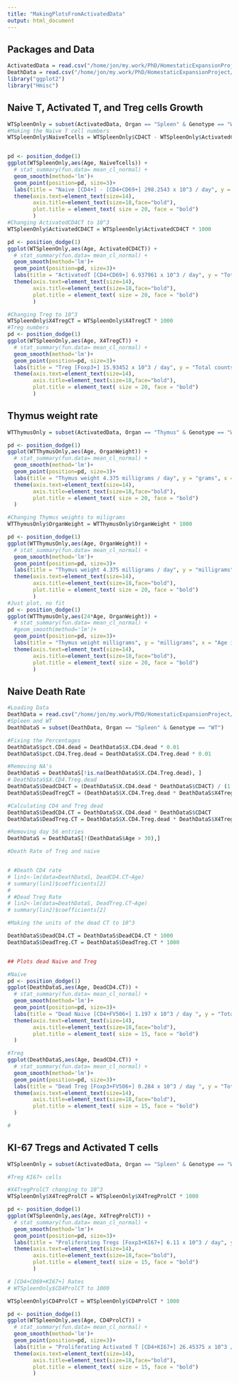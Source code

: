 ```yaml
---
title: "MakingPlotsFromActivatedData"
output: html_document
---
```


## Packages and Data
```r
ActivatedData = read.csv("/home/jon/my.work/PhD/HomestaticExpansionProject/ModelData/ActivatedCD4pop.csv")
DeathData = read.csv("/home/jon/my.work/PhD/HomestaticExpansionProject/ModelData/Version8_death-GM.csv")
library("ggplot2")
library("Hmisc")

```

## Naive T, Activated T, and Treg cells Growth
```r

WTSpleenOnly = subset(ActivatedData, Organ == "Spleen" & Genotype == "WT")
#Making the Naive T cell numbers
WTSpleenOnly$NaiveTcells = WTSpleenOnly$CD4CT - WTSpleenOnly$ActivatedCD4CT


pd <- position_dodge(1)
ggplot(WTSpleenOnly,aes(Age, NaiveTcells)) +
  # stat_summary(fun.data= mean_cl_normal) + 
  geom_smooth(method='lm')+
  geom_point(position=pd, size=3)+
  labs(title = "Naive [CD4+] - [CD4+CD69+] 298.2543 x 10^3 / day", y = "Total counts x 10^6", x = "Age in Days")+
  theme(axis.text=element_text(size=14),
        axis.title=element_text(size=18,face="bold"),
        plot.title = element_text( size = 20, face = "bold")
        )
#Changing ActivatedCD4CT to 10^3
WTSpleenOnly$ActivatedCD4CT = WTSpleenOnly$ActivatedCD4CT * 1000

pd <- position_dodge(1)
ggplot(WTSpleenOnly,aes(Age, ActivatedCD4CT)) +
  # stat_summary(fun.data= mean_cl_normal) + 
  geom_smooth(method='lm')+
  geom_point(position=pd, size=3)+
  labs(title = "ActivatedT [CD4+CD69+] 6.937961 x 10^3 / day", y = "Total counts x 10^3", x = "Age in Days")+
  theme(axis.text=element_text(size=14),
        axis.title=element_text(size=18,face="bold"),
        plot.title = element_text( size = 20, face = "bold")
        )

#Changing Treg to 10^3
WTSpleenOnly$X4TregCT = WTSpleenOnly$X4TregCT * 1000
#Treg numbers
pd <- position_dodge(1)
ggplot(WTSpleenOnly,aes(Age, X4TregCT)) +
  # stat_summary(fun.data= mean_cl_normal) + 
  geom_smooth(method='lm')+
  geom_point(position=pd, size=3)+
  labs(title = "Treg [Foxp3+] 15.93452 x 10^3 / day", y = "Total counts x 10^3", x = "Age in Days")+
  theme(axis.text=element_text(size=14),
        axis.title=element_text(size=18,face="bold"),
        plot.title = element_text( size = 20, face = "bold")
        )


```


## Thymus weight rate

```r
WTThymusOnly = subset(ActivatedData, Organ == "Thymus" & Genotype == "WT")

pd <- position_dodge(1)
ggplot(WTThymusOnly,aes(Age, OrganWeight)) +
  # stat_summary(fun.data= mean_cl_normal) + 
  geom_smooth(method='lm')+
  geom_point(position=pd, size=3)+
  labs(title = "Thymus weight 4.375 milligrams / day", y = "grams", x = "Age in Days")+
  theme(axis.text=element_text(size=14),
        axis.title=element_text(size=18,face="bold"),
        plot.title = element_text( size = 20, face = "bold")
  )

#Changing Thymus weights to miligrams 
WTThymusOnly$OrganWeight = WTThymusOnly$OrganWeight * 1000

pd <- position_dodge(1)
ggplot(WTThymusOnly,aes(Age, OrganWeight)) +
  # stat_summary(fun.data= mean_cl_normal) + 
  geom_smooth(method='lm')+
  geom_point(position=pd, size=3)+
  labs(title = "Thymus weight 4.375 milligrams / day", y = "milligrams", x = "Age in Days")+
  theme(axis.text=element_text(size=14),
        axis.title=element_text(size=18,face="bold"),
        plot.title = element_text( size = 20, face = "bold")
        )
#Just plot, no fit
pd <- position_dodge(1)
ggplot(WTThymusOnly,aes(24*Age, OrganWeight)) +
  # stat_summary(fun.data= mean_cl_normal) + 
  #geom_smooth(method='lm')+
  geom_point(position=pd, size=3)+
  labs(title = "Thymus weight milligrams", y = "milligrams", x = "Age in Days")+
  theme(axis.text=element_text(size=14),
        axis.title=element_text(size=18,face="bold"),
        plot.title = element_text( size = 20, face = "bold")
        )
```

## Naive Death Rate
```r
#Loading Data
DeathData = read.csv("/home/jon/my.work/PhD/HomestaticExpansionProject/ModelData/Version8_death-GM.csv")
#Spleen and WT
DeathDataS = subset(DeathData, Organ == "Spleen" & Genotype == "WT")

#Fixing the Percentages
DeathDataS$pct.CD4.dead = DeathDataS$X.CD4.dead * 0.01
DeathDataS$pct.CD4.Treg.dead = DeathDataS$X.CD4.Treg.dead * 0.01 

#Removing NA's
DeathDataS = DeathDataS[!is.na(DeathDataS$X.CD4.Treg.dead), ]
# DeathDataS$X.CD4.Treg.dead
DeathDataS$DeadCD4CT = (DeathDataS$X.CD4.dead * DeathDataS$CD4CT) / (1 - DeathDataS$X.CD4.dead)
DeathDataS$DeadTregCT = (DeathDataS$X.CD4.Treg.dead * DeathDataS$X4TregCT) / (1 - DeathDataS$X.CD4.Treg.dead)

#Calculating CD4 and Treg dead
DeathDataS$DeadCD4.CT = DeathDataS$X.CD4.dead * DeathDataS$CD4CT
DeathDataS$DeadTreg.CT = DeathDataS$X.CD4.Treg.dead * DeathDataS$X4TregCT

#Removing day 56 entries
DeathDataS = DeathDataS[!(DeathDataS$Age > 30),]

#Death Rate of Treg and naive 


# #Death CD4 rate
# lin1<-lm(data=DeathDataS, DeadCD4.CT~Age)
# summary(lin1)$coefficients[2]
# 
# #Dead Treg Rate
# lin2<-lm(data=DeathDataS, DeadTreg.CT~Age)
# summary(lin2)$coefficients[2]

#Making the units of the dead CT to 10^3

DeathDataS$DeadCD4.CT = DeathDataS$DeadCD4.CT * 1000
DeathDataS$DeadTreg.CT = DeathDataS$DeadTreg.CT * 1000


## Plots dead Naive and Treg

#Naive
pd <- position_dodge(1)
ggplot(DeathDataS,aes(Age, DeadCD4.CT)) +
  # stat_summary(fun.data= mean_cl_normal) + 
  geom_smooth(method='lm')+
  geom_point(position=pd, size=3)+
  labs(title = "Dead Naive [CD4+FV506+] 1.197 x 10^3 / day ", y = "Total counts x 10^3", x = "Age in Days")+
  theme(axis.text=element_text(size=14),
        axis.title=element_text(size=18,face="bold"),
        plot.title = element_text( size = 15, face = "bold")
  )

#Treg
ggplot(DeathDataS,aes(Age, DeadCD4.CT)) +
  # stat_summary(fun.data= mean_cl_normal) + 
  geom_smooth(method='lm')+
  geom_point(position=pd, size=3)+
  labs(title = "Dead Treg [Foxp3+FV506+] 0.284 x 10^3 / day ", y = "Total counts x 10^3", x = "Age in Days")+
  theme(axis.text=element_text(size=14),
        axis.title=element_text(size=18,face="bold"),
        plot.title = element_text( size = 15, face = "bold")
  )

#


```

## KI-67 Tregs and Activated T cells

```r
WTSpleenOnly = subset(ActivatedData, Organ == "Spleen" & Genotype == "WT")

#Treg KI67+ cells

#X4TregProlCT changing to 10^3
WTSpleenOnly$X4TregProlCT = WTSpleenOnly$X4TregProlCT * 1000

pd <- position_dodge(1)
ggplot(WTSpleenOnly,aes(Age, X4TregProlCT)) +
  # stat_summary(fun.data= mean_cl_normal) + 
  geom_smooth(method='lm')+
  geom_point(position=pd, size=3)+
  labs(title = "Proliferating Tregs [Foxp3+KI67+] 6.11 x 10^3 / day", y = "Total counts x 10^3", x = "Age in Days")+
  theme(axis.text=element_text(size=14),
        axis.title=element_text(size=18,face="bold"),
        plot.title = element_text( size = 15, face = "bold")
        )

# [CD4+CD69+KI67+] Rates
# WTSpleenOnly$CD4ProlCT to 1000

WTSpleenOnly$CD4ProlCT = WTSpleenOnly$CD4ProlCT * 1000

pd <- position_dodge(1)
ggplot(WTSpleenOnly,aes(Age, CD4ProlCT)) +
  # stat_summary(fun.data= mean_cl_normal) + 
  geom_smooth(method='lm')+
  geom_point(position=pd, size=3)+
  labs(title = "Proliferating Activated T [CD4+KI67+] 26.45375 x 10^3 / day", y = "Total counts x 10^3", x = "Age in Days")+
  theme(axis.text=element_text(size=14),
        axis.title=element_text(size=18,face="bold"),
        plot.title = element_text( size = 15, face = "bold")
        )

```